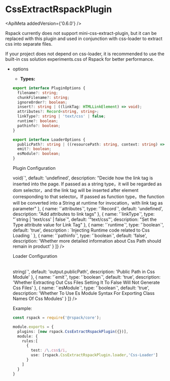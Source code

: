 
# CssExtractRspackPlugin

<ApiMeta addedVersion={'0.6.0'} />

Rspack currently does not support mini-css-extract-plugin, but it can be replaced with this plugin and used in conjunction with css-loader to extract css into separate files.

If your project does not depend on css-loader, it is recommended to use the built-in css solution experiments.css of Rspack for better performance.

- options

  - **Types:**

  ```ts
  export interface PluginOptions {
    filename?: string;
    chunkFilename?: string;
    ignoreOrder?: boolean;
    insert?: string | ((linkTag: HTMLLinkElement) => void);
    attributes?: Record<string, string>;
    linkType?: string | 'text/css' | false;
    runtime?: boolean;
    pathinfo?: boolean;
  }

  export interface LoaderOptions {
    publicPath?: string | ((resourcePath: string, context: string) => string);
    emit?: boolean;
    esModule?: boolean;
  }
  ```

  Plugin Configuration

   <Table
     header={[
       {
         name: 'Name',
         key: 'name',
       },
       {
         name: 'Type',
         key: 'type',
       },
       {
         name: 'Default Value',
         key: 'default',
       },
       {
         name: 'Description',
         key: 'description',
       },
     ]}
     body={[
      {
        name: '`filename`',
        type: '`string`',
        default: '"[name].css"',
        description:'The name of the CSS artifact, please refer to output.filename'
      }, 
      {
        name: '`chunkFilename`',
        type: '`string`',
        default: '"[name].css"',
        description:"The name of the asynchronous loading CSS artifact. If not set, it will use filename; please see output.chunkFilename"}, {name:"'ignoreOrder'", type:"'boolean'", default:"false", description:"Whether to issue a warning if there are conflicts in the order of some CSS in different chunks. For example, entryA introduces a.css b.css, entryB introduces b.css a.css, and the order of a.css and b.css cannot be determined"
      },
      {
        name: '`ignoreOrder`',
        type: '`boolean`',
        default: 'false',
        description:
          'If there are conflicts in the order of certain CSS files in different chunks, should a warning be issued? For example, entryA imports a.css and b.css, while entryB imports b.css and a.css. The order of a.css and b.css cannot be determined.',
      },
      {
        name: '`insert`',
        type: '`string | ((linkTag: HTMLLinkElement) => void)`',
        default: 'undefined',
        description: "Decide how the link tag is inserted into the page. If passed as a string type，it will be regarded as dom selector，and the link tag will be inserted after element corresponding to that selector。If passed as function type，the function will be converted into a String at runtime for invocation，with link tag as parameter"
      },
      {
        name: '`attributes`',
        type: '`Record<string, string>`',
        default: 'undefined',
        description: "Add attributes to link tags"
      },
      {
        name: '`linkType`',
        type: "`string | 'text/css' | false`",
        default: '"text/css"',
        description: "Set the Type attribute value for Link Tag"
      },
      {
        name: '`runtime`',
        type: '`boolean`',
        default: 'true',
        description : `Injecting Runtime code related to Css Loading `
      },
      {
        name: '`pathinfo`',
        type: '`boolean`',
        default: 'false',
        description: 'Whether more detailed information about Css Path should remain in product'
      }
    ]}
  />

  Loader Configuration

  <Table
    header={[
      {
        name: 'Name',
        key: 'name',
      },
      {
        name: 'Type',
        key: 'type',
      },
      {
        name: 'Default Value',
        key: 'default',
      },
      {
        name: 'Description',
        key: 'description',
      },
    ]}
    body={[
      {
        name: '`publicPath`',
        type: '`string | ((resourcePath: string, context: string) => string)`',
        default: 'output.publicPath',
        description: 'Public Path in Css Module'
      },
      {
        name: '`emit`',
        type: '`boolean`',
        default: 'true',
        description: 'Whether Extracting Out Css Files Setting It To False Will Not Generate Css Files'
      },
      {
        name: '`esModule`',
        type: '`boolean`',
        default: 'true',
        description: 'Whether To Use Es Module Syntax For Exporting Class Names Of Css Modules'
      }
    ]}
  />

Example:

```ts title="rspack.config.js"
const rspack = require('@rspack/core');

module.exports = {
  plugins: [new rspack.CssExtractRspackPlugin({})],
  module: {
    rules:[
      {
        test: /\.css$/i,
        use: [rspack.CssExtractRspackPlugin.loader,'Css-Loader']
      }
    ]
  }
}
```
